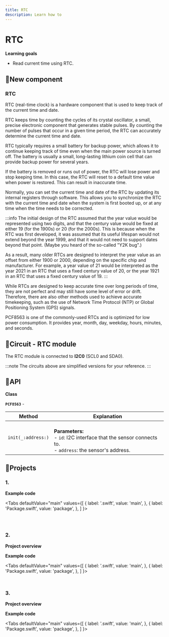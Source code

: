 ```yaml
---
title: RTC
description: Learn how to 
---
```


# RTC



**Learning goals**

* Read current time using RTC.


## 🔸New component

### RTC


RTC (real-time clock) is a hardware component that is used to keep track of the current time and date. 

RTC keeps time by counting the cycles of its crystal oscillator, a small, precise electronic component that generates stable pulses. By counting the number of pulses that occur in a given time period, the RTC can accurately determine the current time and date. 


RTC typically requires a small battery for backup power, which allows it to continue keeping track of time even when the main power source is turned off. The battery is usually a small, long-lasting lithium coin cell that can provide backup power for several years.

If the battery is removed or runs out of power, the RTC will lose power and stop keeping time. In this case, the RTC will reset to a default time value when power is restored. This can result in inaccurate time.

Normally, you can set the current time and date of the RTC by updating its internal registers through software. This allows you to synchronize the RTC with the current time and date when the system is first booted up, or at any time when the time needs to be corrected.

:::info
The initial design of the RTC assumed that the year value would be represented using two digits, and that the century value would be fixed at either 19 (for the 1900s) or 20 (for the 2000s). This is because when the RTC was first developed, it was assumed that its useful lifespan would not extend beyond the year 1999, and that it would not need to support dates beyond that point. (Maybe you heard of the so-called "Y2K bug".)

As a result, many older RTCs are designed to interpret the year value as an offset from either 1900 or 2000, depending on the specific chip and manufacturer. For example, a year value of 21 would be interpreted as the year 2021 in an RTC that uses a fixed century value of 20, or the year 1921 in an RTC that uses a fixed century value of 19.
:::

While RTCs are designed to keep accurate time over long periods of time, they are not perfect and may still have some level of error or drift. Therefore, there are also other methods used to achieve accurate timekeeping, such as the use of Network Time Protocol (NTP) or Global Positioning System (GPS) signals.


PCF8563 is one of the commonly-used RTCs and is optimized for low power consumption. It provides year, month, day, weekday, hours, minutes, and seconds.


## 🔸Circuit - RTC module

The RTC module is connected to **I2C0** (SCL0 and SDA0).



:::note
The circuits above are simplified versions for your reference.
:::

## 🔸API

**Class**

**`PCF8563`** - 

| Method | Explanation |
| ------ | ----------- |
| `init(_:address:)` |   <br /> **Parameters:** <br /> - `id`: I2C interface that the sensor connects to.  <br /> - `address`: the sensor's address. |


## 🔸Projects


### 1. 



**Example code**


<Tabs
  defaultValue="main"
  values={[
    { label: '.swift', value: 'main', },
    { label: 'Package.swift', value: 'package', },
  ]
}>

<TabItem value="main">

```swift showLineNumbers


```
</TabItem>
<TabItem value="package">

```swift showLineNumbers



```
</TabItem>
</Tabs>


### 2. 



**Project overview**



**Example code**

<Tabs
  defaultValue="main"
  values={[
    { label: '.swift', value: 'main', },
    { label: 'Package.swift', value: 'package', },
  ]
}>

<TabItem value="main">

```swift showLineNumbers


```
</TabItem>
<TabItem value="package">

```swift showLineNumbers


```
</TabItem>
</Tabs>





### 3. 




**Project overview**





**Example code**

<Tabs
  defaultValue="main"
  values={[
    { label: '.swift', value: 'main', },
    { label: 'Package.swift', value: 'package', },
  ]
}>

<TabItem value="main">

```swift showLineNumbers


```
</TabItem>

<TabItem value="package">


```swift showLineNumbers

```
</TabItem>
</Tabs>